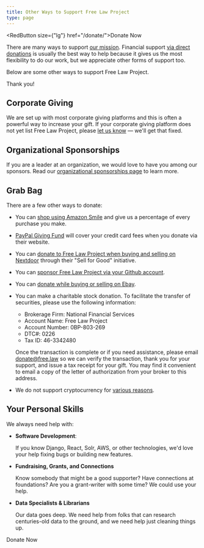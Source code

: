 ```yaml
---
title: Other Ways to Support Free Law Project
type: page
---
```


<RightInfoBox><RedButton size={"lg"} href="/donate/">Donate Now</RedButton></RightInfoBox>

There are many ways to support [our mission][m]. Financial support [via direct donations][donate] is usually the best way to help because it gives us the most flexibility to do our work, but we appreciate other forms of support too.

Below are some other ways to support Free Law Project.

Thank you!


## Corporate Giving

We are set up with most corporate giving platforms and this is often a powerful way to increase your gift. If your corporate giving platform does not yet list Free Law Project, please [let us know][c] — we'll get that fixed.


## Organizational Sponsorships

If you are a leader at an organization, we would love to have you among our sponsors. Read our [organizational sponsorships page][orgs] to learn more.


## Grab Bag

There are a few other ways to donate:

 - You can [shop using Amazon Smile](https://smile.amazon.com/ch/46-3342480) and give us a percentage of every purchase you make.

 - [PayPal Giving Fund](https://www.paypal.com/us/fundraiser/charity/1686269) will cover your credit card fees when you donate via their website.

 - You can [donate to Free Law Project when buying and selling on Nextdoor](https://help.nextdoor.com/s/article/About-Sell-for-Good) through their "Sell for Good" initiative.

 - You can [sponsor Free Law Project via your Github account](https://github.com/sponsors/freelawproject).

 - You can [donate while buying or selling on Ebay](https://charity.ebay.com/).

 - You can make a charitable stock donation. To facilitate the transfer of securities, please use the following information:

   - Brokerage Firm: National Financial Services
   - Account Name: Free Law Project
   - Account Number: 0BP-803-269
   - DTC#: 0226
   - Tax ID: 46-3342480

    Once the transaction is complete or if you need assistance, please email donate@free.law so we can verify the transaction, thank you for your support, and issue a tax receipt for your gift. You may find it convenient to email a copy of the letter of authorization from your broker to this address.


 - We do not support cryptocurrency for [various reasons](https://twitter.com/FreeLawProject/status/1391915662004547588).


## Your Personal Skills

We always need help with:

 - **Software Development**:

    If you know Django, React, Solr, AWS, or other technologies, we'd love your help fixing bugs or building new features.

 - **Fundraising, Grants, and Connections**

    Know somebody that might be a good supporter? Have connections at foundations? Are you a grant-writer with some time? We could use your help.

 - **Data Specialists & Librarians**

    Our data goes deep. We need help from folks that can research centuries-old data to the ground, and we need help just cleaning things up.

<div className={"text-center mt-12"}>
  <RedButton size={"lg"} href="/donate/">Donate Now</RedButton>
</div>

[orgs]: /become-a-sponsor/
[m]: /about/
[donate]: /donate/
[c]: /contact/